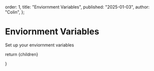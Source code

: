   order: 1,
  title: "Enviornment Variables",
  published: "2025-01-03",
  author: "Colin",
};

 
# Enviornment Variables

Set up your enviornment variables

  return <MdxLayout>{children}</MdxLayout>

}
